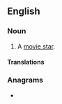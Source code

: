 {{also|filmstar|Filmstar}}
==English==

===Noun===
{{wikipedia|movie star}}
{{en-noun}}

# {{lb|en|British}} A [[movie star]].

====Translations====
{{trans-see|movie star}}

===Anagrams===
* {{anagrams|en|a=afilmrst|art films}}